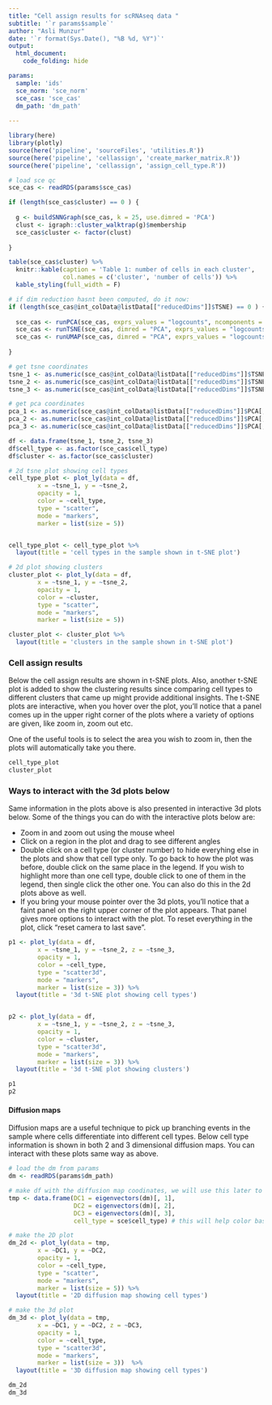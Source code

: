 ```yaml
---
title: "Cell assign results for scRNAseq data "
subtitle: '`r params$sample`'
author: "Asli Munzur"
date: '`r format(Sys.Date(), "%B %d, %Y")`'
output: 
  html_document:
    code_folding: hide

params:
  sample: 'ids'
  sce_norm: 'sce_norm'
  sce_cas: 'sce_cas'
  dm_path: 'dm_path'
  
---
```


```r

library(here)
library(plotly)
source(here('pipeline', 'sourceFiles', 'utilities.R'))
source(here('pipeline', 'cellassign', 'create_marker_matrix.R'))
source(here('pipeline', 'cellassign', 'assign_cell_type.R'))


```

```r

# load sce qc
sce_cas <- readRDS(params$sce_cas)

if (length(sce_cas$cluster) == 0 ) {
  
  g <- buildSNNGraph(sce_cas, k = 25, use.dimred = 'PCA')
  clust <- igraph::cluster_walktrap(g)$membership
  sce_cas$cluster <- factor(clust)
  
}

table(sce_cas$cluster) %>% 
  knitr::kable(caption = 'Table 1: number of cells in each cluster', 
               col.names = c('cluster', 'number of cells')) %>% 
  kable_styling(full_width = F)


```

```r

# if dim reduction hasnt been computed, do it now: 
if (length(sce_cas@int_colData@listData[["reducedDims"]]$TSNE) == 0 ) {
  
  sce_cas <- runPCA(sce_cas, exprs_values = "logcounts", ncomponents = 50)
  sce_cas <- runTSNE(sce_cas, dimred = "PCA", exprs_values = "logcounts", ncomponents = 3, perplexity = 20)
  sce_cas <- runUMAP(sce_cas, dimred = "PCA", exprs_values = "logcounts", ncomponents = 3, min_dist = 0.5, n_neighbors = 15, metric = "euclidean") 
  
} 

# get tsne coordinates 
tsne_1 <- as.numeric(sce_cas@int_colData@listData[["reducedDims"]]$TSNE[, 1])
tsne_2 <- as.numeric(sce_cas@int_colData@listData[["reducedDims"]]$TSNE[, 2])
tsne_3 <- as.numeric(sce_cas@int_colData@listData[["reducedDims"]]$TSNE[, 3])

# get pca coordinates 
pca_1 <- as.numeric(sce_cas@int_colData@listData[["reducedDims"]]$PCA[, 1])
pca_2 <- as.numeric(sce_cas@int_colData@listData[["reducedDims"]]$PCA[, 2])
pca_3 <- as.numeric(sce_cas@int_colData@listData[["reducedDims"]]$PCA[, 3])

df <- data.frame(tsne_1, tsne_2, tsne_3)
df$cell_type <- as.factor(sce_cas$cell_type)
df$cluster <- as.factor(sce_cas$cluster)

# 2d tsne plot showing cell types 
cell_type_plot <- plot_ly(data = df,
        x = ~tsne_1, y = ~tsne_2,
        opacity = 1,
        color = ~cell_type,
        type = "scatter",
        mode = "markers",
        marker = list(size = 5))


cell_type_plot <- cell_type_plot %>% 
  layout(title = 'cell types in the sample shown in t-SNE plot')

# 2d plot showing clusters
cluster_plot <- plot_ly(data = df,
        x = ~tsne_1, y = ~tsne_2,
        opacity = 1,
        color = ~cluster,
        type = "scatter",
        mode = "markers",
        marker = list(size = 5))

cluster_plot <- cluster_plot %>% 
  layout(title = 'clusters in the sample shown in t-SNE plot')

```
### Cell assign results  
Below the cell assign results are shown in t-SNE plots. Also, another t-SNE plot is added to show the clustering results since comparing cell types to different clusters that came up might provide additional insights. The t-SNE plots are interactive, when you hover over the plot, you'll notice that a panel comes up in the upper right corner of the plots where a variety of options are given, like zoom in, zoom out etc.  

One of the useful tools is to select the area you wish to zoom in, then the plots will automatically take you there.  

```r

cell_type_plot
cluster_plot

```

### Ways to interact with the 3d plots below  
Same information in the plots above is also presented in interactive 3d plots below. Some of the things you can do with the interactive plots below are:  

 - Zoom in and zoom out using the mouse wheel  
 - Click on a region in the plot and drag to see different angles  
 - Double click on a cell type (or cluster number) to hide everyhing else in the plots and show that cell type only. To go back to how the plot was before, double click on the same place in the legend. If you wish to highlight more than one cell type, double click to one of them in the legend, then single click the other one. You can also do this in the 2d plots above as well. 
 - If you bring your mouse pointer over the 3d plots, you'll notice that a faint panel on the right upper corner of the plot appears. That panel gives more options to interact with the plot. To reset everything in the plot, click "reset camera to last save".  


```r

p1 <- plot_ly(data = df,
        x = ~tsne_1, y = ~tsne_2, z = ~tsne_3,
        opacity = 1,
        color = ~cell_type,
        type = "scatter3d",
        mode = "markers",
        marker = list(size = 3)) %>% 
  layout(title = '3d t-SNE plot showing cell types')


p2 <- plot_ly(data = df,
        x = ~tsne_1, y = ~tsne_2, z = ~tsne_3,
        opacity = 1,
        color = ~cluster,
        type = "scatter3d",
        mode = "markers",
        marker = list(size = 3)) %>% 
  layout(title = '3d t-SNE plot showing clusters')


```

```r

p1
p2

```

#### Diffusion maps  
Diffusion maps are a useful technique to pick up branching events in the sample where cells differentiate into different cell types. Below cell type information is shown in both 2 and 3 dimensional diffusion maps. You can interact with these plots same way as above. 

```r

# load the dm from params 
dm <- readRDS(params$dm_path)

# make df with the diffusion map coodinates, we will use this later to make the dm plot 
tmp <- data.frame(DC1 = eigenvectors(dm)[, 1],
                  DC2 = eigenvectors(dm)[, 2],
                  DC3 = eigenvectors(dm)[, 3],
                  cell_type = sce$cell_type) # this will help color based on cluster 

# make the 2D plot 
dm_2d <- plot_ly(data = tmp,
        x = ~DC1, y = ~DC2,
        opacity = 1,
        color = ~cell_type,
        type = "scatter",
        mode = "markers",
        marker = list(size = 5)) %>% 
  layout(title = '2D diffusion map showing cell types')

# make the 3d plot 
dm_3d <- plot_ly(data = tmp,
        x = ~DC1, y = ~DC2, z = ~DC3,
        opacity = 1,
        color = ~cell_type,
        type = "scatter3d",
        mode = "markers",
        marker = list(size = 3))  %>% 
  layout(title = '3D diffusion map showing cell types')

```

```r

dm_2d
dm_3d

```








